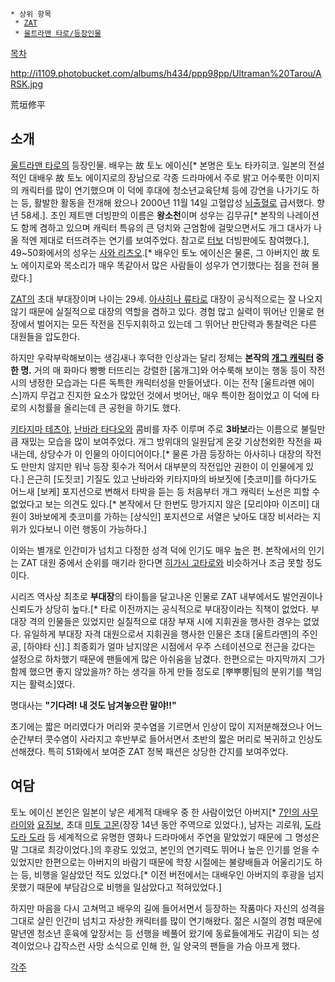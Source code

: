  * 상위 항목
  * [[ZAT]]
  * [[울트라맨 타로/등장인물]]

[[목차]]

http://i1109.photobucket.com/albums/h434/ppp98pp/Ultraman%20Tarou/ARSK.jpg

荒垣修平

== 소개 ==

[[울트라맨 타로]]의 등장인물. 배우는 故 토노 에이신[* 본명은 토노 타카히코. 일본의 전설적인 대배우 故 토노 에이지로의 장남으로 각종 드라마에서 주로 밝고 어수룩한 이미지의 캐릭터를 많이 연기했으며 이 덕에 후대에 청소년교육단체 등에 강연을 나가기도 하는 등, 활발한 활동을 전개해 왔으나 2000년 11월 14일 고혈압성 [[뇌출혈]]로 급서했다. 향년 58세.]. 초인 제트맨 더빙판의 이름은 '''왕소천'''이며 성우는 김무규[* 본작의 나레이션도 함께 겸하고 있으며 캐릭터 특유의 큰 덩치와 근엄함에 걸맞으면서도 개그 대사가 나올 적엔 제대로 터뜨려주는 연기를 보여주었다. 참고로 [[터보]] 더빙판에도 참여했다.], 49~50화에서의 성우는 [[사와 리츠오]].[* 배우인 토노 에이신은 물론, 그 아버지인 故 토노 에이지로와 목소리가 매우 똑같아서 많은 사람들이 성우가 연기했다는 점을 전혀 몰랐다.]

[[ZAT]]의 초대 부대장이며 나이는 29세. [[아사히나 류타로]] 대장이 공식적으로는 잘 나오지 않기 때문에 실질적으로 대장의 역할을 겸하고 있다. 경험 많고 실력이 뛰어난 인물로 현장에서 벌어지는 모든 작전을 진두지휘하고 있는데 그 뛰어난 판단력과 통찰력은 다른 대원들을 압도한다.

하지만 우락부락해보이는 생김새나 후덕한 인상과는 달리 정체는 '''본작의 [[개그 캐릭터]] 중 한 명.''' 거의 매 화마다 빵빵 터뜨리는 강렬한 [몸개그]와 어수룩해 보이는 행동 등이 작전 시의 냉정한 모습과는 다른 독특한 캐릭터성을 만들어냈다. 이는 전작 [울트라맨 에이스]까지 무겁고 진지한 요소가 많았던 것에서 벗어난, 매우 특이한 점이었고 이 덕에 타로의 시청률을 올리는데 큰 공헌을 하기도 했다. 

[[키타지마 테츠야]], [[난바라 타다오]]와 콤비를 자주 이루며 주로 '''3바보'''라는 이름으로 불릴만큼 재밌는 모습을 많이 보여주었다. 개그 방위대의 일원답게 온갖 기상천외한 작전을 짜내는데, 상당수가 이 인물의 아이디어이다.[* 물론 가끔 등장하는 아사히나 대장의 작전도 만만치 않지만 워낙 등장 횟수가 적어서 대부분의 작전입안 권한이 이 인물에게 있다.] 은근히 [도짓코] 기질도 있고 난바라와 키타지마의 바보짓에 [츳코미]를 하다가도 어느새 [보케] 포지션으로 변해서 타박을 듣는 등 처음부터 개그 캐릭터 노선은 피할 수 없었다고 보는 의견도 있다.[* 본작에서 단 한번도 망가지지 않은 [모리야마 이즈미] 대원이 3바보에게 츳코미를 가하는 [상식인] 포지션으로 서열은 낮아도 대장 비서라는 지위가 있다보니 이런 행동이 가능하다.]

이와는 별개로 인간미가 넘치고 다정한 성격 덕에 인기도 매우 높은 편. 본작에서의 인기는 ZAT 대원 중에서 순위를 매기라 한다면 [[히가시 고타로]]와 비슷하거나 조금 못할 정도이다. 

시리즈 역사상 최초로 '''부대장'''의 타이틀을 달고나온 인물로 ZAT 내부에서도 발언권이나 신뢰도가 상당히 높다.[* 타로 이전까지는 공식적으로 부대장이라는 직책이 없었다. 부대장 격의 인물들은 있었지만 실질적으로 대장 부재 시에 지휘권을 행사한 경우는 없었다. 유일하게 부대장 자격 대원으로서 지휘권을 행사한 인물은 초대 [울트라맨]의 주인공, [하야타 신].] 최종회가 얼마 남지않은 시점에서 우주 스테이션으로 전근을 갔다는 설정으로 하차했기 때문에 팬들에게 많은 아쉬움을 남겼다. 한편으로는 마지막까지 그가 함께 했으면 좋지 않았을까? 하는 생각을 하게 만들 정도로 [뿌뿌뿡|팀의 분위기를 책임지는 활력소]였다.

명대사는 '''"기다려! 내 것도 남겨놓으란 말야!!"'''

초기에는 짧은 머리였다가 머리와 콧수염을 기르면서 인상이 많이 지저분해졌으나 어느 순간부터 콧수염이 사라지고 후반부로 들어서면서 초반의 짧은 머리로 복귀하고 인상도 선해졌다. 특히 51화에서 보여준 ZAT 정복 패션은 상당한 간지를 보여주었다.

== 여담 ==

토노 에이신 본인은 일본이 낳은 세계적 대배우 중 한 사람이었던 아버지[* [[7인의 사무라이]]와 [[요짐보]], 초대 [[미토 고몬]](장장 14년 동안 주역으로 있었다.), 남자는 괴로워, [[도라 도라 도라]] 등 세계적으로 유명한 영화나 드라마에서 주연을 맡았었기 때문에 그 명성은 말 그대로 최강이었다.]의 후광도 있었고, 본인의 연기력도 뛰어나 높은 인기를 얻을 수 있었지만 한편으로는 아버지의 바람기 때문에 학창 시절에는 불량배들과 어울리기도 하는 등, 비행을 일삼았던 적도 있었다.[* 이전 버전에서는 대배우인 아버지의 후광을 넘지 못했기 때문에 부담감으로 비행을 일삼았다고 적혀있었다.] 

하지만 마음을 다시 고쳐먹고 배우의 길에 들어서면서 등장하는 작품마다 자신의 성격을 그대로 살린 인간미 넘치고 자상한 캐릭터를 많이 연기해왔다. 젊은 시절의 경험 때문에 말년엔 청소년 훈육에 앞장서는 등 선행을 베풀어 왔기에 동료들에게도 귀감이 되는 성격이었으나 갑작스런 사망 소식으로 인해 한, 일 양국의 팬들을 가슴 아프게 했다.

[[각주]]
